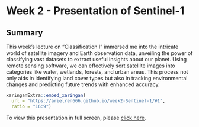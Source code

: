 # Week 2 - Presentation of Sentinel-1

## Summary

This week's lecture on "Classification I" immersed me into the intricate world of satellite imagery and Earth observation data, unveiling the power of classifying vast datasets to extract useful insights about our planet. Using remote sensing software, we can effectively sort satellite images into categories like water, wetlands, forests, and urban areas. This process not only aids in identifying land cover types but also in tracking environmental changes and predicting future trends with enhanced accuracy.

```r

xaringanExtra::embed_xaringan(
  url = "https://arielren666.github.io/week2-Sentinel-1/#1",
  ratio = "16:9")

```

To view this presentation in full screen, please [click here](https://arielren666.github.io/week2-Sentinel-1/#1).
